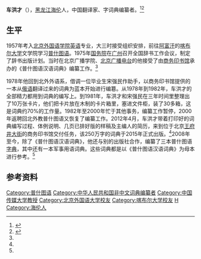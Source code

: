 '''车洪才'''（{{bd|1936年||}}），[[黑龙江省|黑龙江]][[海伦市|海伦]]人，中国翻译家、字词典编纂者。<ref name="出版">{{cite web |url=http://news.163.com/14/0408/03/9P9FD4UN0001124J.html |language= |title=教授花36年编纂250万字词典 将于今年出版 |publisher=北京青年报 |date=2014-04-08 |accessdate= |archive-url=https://web.archive.org/web/20140409002254/http://news.163.com/14/0408/03/9P9FD4UN0001124J.html |archive-date=2014-04-09 |dead-url=yes }}</ref><ref name="2015出版">{{cite web|url=http://book.people.com.cn/n/2015/0210/c69360-26538352.html | language= | title=国内规模最大的普什图语汉语词典在京首发 |publisher= 人民网-读书频道 |date=2015-02-10 |accessdate= }}</ref>

== 生平 ==
1957年考入[[北京外国语学院|北京外国语学院]][[英语|英语]]专业，大三时接受组织安排，前往[[阿富汗|阿富汗]]的[[喀布尔大学|喀布尔大学]]文学院学习[[普什图语|普什图语]]。1975年[[中华人民共和国国务院|国务院]]在[[广州|广州]]召开全国辞书工作会议，制定了辞书出版计划。当时在北京广播学院、[[北京广播电台|北京广播电台]]的他接受了由[[商务印书馆|商务印书馆]]承办的《普什图语汉语词典》编纂工作。<ref name="出版"/>

1978年他回到北外外语系，借调一位毕业生宋强民作助手，以商务印书馆提供的一本从[[俄语|俄语]]翻译过来的词典为蓝本开始进行编簒。从1978年到1982年，车洪才的全部精力都用到词典的编写上。到1981年，车洪才和宋强民在三年时间里整理出了10万张卡片，他们把卡片放在木制的卡片箱里，塞进文件柜，装了30多箱，这是词典约70%的工作量。1982年至2000年忙于其他事务，编纂工作暂停，2000年返聘回北外教普什图语又恢复了编纂工作。2012年4月，车洪才带着打印好的词典编写过程、体例说明、几页已排好版的样稿及主编人的简历，来到位于北京[[王府井大街|王府井大街]]的商务印书馆交付任务，该250万字的词典于2015年正式出版。<ref name="2015出版"/>2008年至今，除了《普什图语汉语词典》，他还与别的出版社合作，编纂了三本普什图语[[字典|字典]]，其中还有一本军事用语词典。这些词典都是以《普什图语汉语词典》为母本进行参考。<ref name="出版"/>

== 参考资料 ==
{{reflist}}
{{Authority control}}
{{DEFAULTSORT:Che车}}
[[Category:普什图语|Category:普什图语]]
[[Category:中华人民共和国非中文词典编纂者|Category:中华人民共和国非中文词典编纂者]]
[[Category:中国传媒大学教授|Category:中国传媒大学教授]]
[[Category:北京外国语大学校友|Category:北京外国语大学校友]]
[[Category:喀布尔大学校友|Category:喀布尔大学校友]]
[[Category:车姓|H]]
[[Category:海伦人|Category:海伦人]]